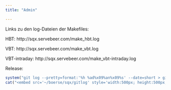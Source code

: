 ```yaml
---
title: "Admin"

---
```


Links zu den log-Dateien der Makefiles:  

HBT: 			http://sqx.servebeer.com/make_hbt.log  

VBT:			http://sqx.servebeer.com/make_vbt.log  

VBT-intraday: 		http://sqx.servebeer.com/make_vbt-intraday.log

Release:

```r
system("git log --pretty=format:'%h %ad%x09%an%x09%s' --date=short > gitlog")
cat("<embed src='~/boerse/sqx/gitlog' style='width:500px; height:500px;'>")
```
